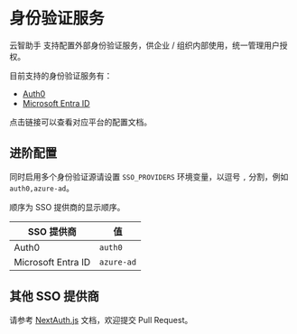 # 身份验证服务

云智助手 支持配置外部身份验证服务，供企业 / 组织内部使用，统一管理用户授权。

目前支持的身份验证服务有：

- [Auth0](/zh/self-hosting/advanced/sso-providers/auth0)
- [Microsoft Entra ID](/zh/self-hosting/advanced/sso-providers/microsoft-entra-id)

点击链接可以查看对应平台的配置文档。

## 进阶配置

同时启用多个身份验证源请设置 `SSO_PROVIDERS` 环境变量，以逗号 `,` 分割，例如 `auth0,azure-ad`。

顺序为 SSO 提供商的显示顺序。

| SSO 提供商            | 值          |
| ------------------ | ---------- |
| Auth0              | `auth0`    |
| Microsoft Entra ID | `azure-ad` |

## 其他 SSO 提供商

请参考 [NextAuth.js][next-auth-js] 文档，欢迎提交 Pull Request。

[next-auth-js]: https://next-auth.js.org/providers
